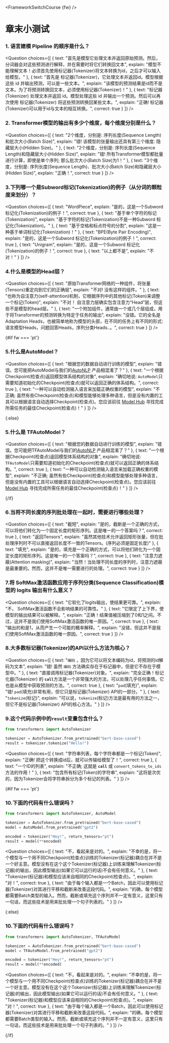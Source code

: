 <FrameworkSwitchCourse {fw} />

<!-- DISABLE-FRONTMATTER-SECTIONS -->

# 章末小测试

### 1. 语言建模 Pipeline 的顺序是什么？
<Question
	choices={[
		{
			text: "首先是模型它处理文本并返回原始预测。然后，分词器会对这些预测进行解释，并在需要时将它们转换回文本",
			explain: "模型不能理解文本！必须首先使用标记器(Tokenizer)将文本转换为id，之后才可以输入给模型。"
		},
		{
			text: "首先是 标记器(Tokenizer)，它处理文本并返回id。模型根据这些 id 并输出预测，可以是一些文本。",
			explain: "该模型的预测结果是id而不是文本。为了将预测转换回文本，必须使用标记器(Tokenizer)！"
		},
		{
			text: "标记器(Tokenizer) 处理文本并返回 id。模型处理这些 id 并输出一个预测。然后可以再次使用 标记器(Tokenizer) 将这些预测转换回某些文本。",
			explain: "正确! 标记器(Tokenizer)可以用于id与文本的相互转换。",
            correct: true
		}
	]}
/>

### 2. Transformer模型的输出有多少个维度，每个维度分别是什么？
<Question
	choices={[
		{
			text: "2个维度，分别是: 序列长度(Sequence Length)和批次大小(Batch Size)",
			explain: "错! 该模型的张量输出还具有第三个维度: 隐藏层大小(Hidden Size)。"
		},
		{
			text: "2个维度，分别是: 序列长度(Sequence Length)和隐藏层大小(Hidden Size)",
			explain: "错! 所有Transformer模型都批量进行计算，即使是单个序列; 那么批次大小(Batch Size)为1！"
		},
		{
			text: "3个维度，分别是: 序列长度(Sequence Length)、批次大小(Batch Size)和隐藏层大小(Hidden Size)",
			explain: "正确！",
            correct: true
		}
	]}
/>

### 3.下列哪一个是Subword标记(Tokenization)的例子（从分词的颗粒度来划分）？
<Question
	choices={[
		{
			text: "WordPiece",
			explain: "是的，这是一个Subword 标记化(Tokenization)的例子！",
            correct: true
		},
		{
			text: "基于单个字符的标记(Tokenization)",
			explain: "基于字符的标记(Tokenization)不是一种Subword 标记化(Tokenization)。"
		},
		{
			text: "基于空格和标点符号的分割",
			explain: "这是一种基于单词标记化(Tokenization)！"
		},
		{
			text: "BPE(Byte Pair Encoding)",
			explain: "是的，这是一个Subword 标记化(Tokenization)的例子！",
            correct: true
        },
		{
			text: "Unigram",
			explain: "是的，这是一个Subword 标记化(Tokenization)的例子！",
            correct: true
        },
		{
			text: "以上都不是",
			explain: "不对！"
        }
	]}
/>

### 4.什么是模型的Head层？
<Question
	choices={[
		{
			text: "原始Transformer网络的一种组件，将张量(Tensors)重定向到它们的正确层",
			explain: "不对! 没有这样的组件。"
		},
		{
			text: "也称为自注意力(self-attention)机制，它根据序列中的其他标记(Token)来调整一个标记(Token)",
			explain: "不对！ 自注意力层确实包含注意力“Head”层，但这些不是模型的head层。"
		},
		{
			text: "一个附加组件，通常由一个或几个层组成，用于将Transformer的预测转换为特定于任务的输出",
			explain: "没错。它的全名是Adaptation Heads，也被简单地称为模型的头部，在不同的任务上有不同的形式: 语言模型Heads，问题回答Heads，序列分类Heads..。",
			correct: true
		} 
	]}
/>

{#if fw === 'pt'}
### 5.什么是AutoModel？
<Question
	choices={[
		{
			text: "根据您的数据自动进行训练的模型",
			explain: "错误。您可能把AutoModel与我们的<a href='https://huggingface.co/autonlp'>AutoNLP</a> 产品相混淆了？"
		},
		{
			text: "一个根据Checkpoint(检查点)返回模型体系结构的对象",
			explain: "确切地说: <code>AutoModel</code>只需要知道初始化的Checkpoint(检查点)就可以返回正确的体系结构。",
			correct: true
		},
		{
			text: "一种可以自动检测输入语言来加载正确权重的模型",
			explain: "不正确; 虽然有些Checkpoint(检查点)和模型能够处理多种语言，但是没有内置的工具可以根据语言自动选择Checkpoint(检查点)。您应该前往 <a href='https://huggingface.co/models'>Model Hub</a> 寻找完成所需任务的最佳Checkpoint(检查点)！"
		} 
	]}
/>

{:else}
### 5.什么是 TFAutoModel？
<Question
	choices={[
		{
			text: "根据您的数据自动进行训练的模型",
			explain: "错误。您可能把TFAutoModel与我们的<a href='https://huggingface.co/autonlp'>AutoNLP</a> 产品相混淆了？"
		},
		{
			text: "一个根据Checkpoint(检查点)返回模型体系结构的对象",
			explain: "确切地说: <code>TFAutoModel</code>只需要知道初始化的Checkpoint(检查点)就可以返回正确的体系结构。",
			correct: true
		},
		{
			text: "一种可以自动检测输入语言来加载正确权重的模型",
			explain: "不正确; 虽然有些Checkpoint(检查点)和模型能够处理多种语言，但是没有内置的工具可以根据语言自动选择Checkpoint(检查点)。您应该前往 <a href='https://huggingface.co/models'>Model Hub</a> 寻找完成所需任务的最佳Checkpoint(检查点)！"
		} 
	]}
/>

{/if}

### 6.当将不同长度的序列批处理在一起时，需要进行哪些处理？
<Question
	choices={[
		{
			text: "截短",
			explain: "是的，截断是一个正确的方式，可以将他们转化为一个固定长度的矩形序列。这是唯一的一个答案吗？",
			correct: true
		},
		{
			text: "返回Tensors",
			explain: "虽然其他技术允许返回矩形张量，但在批处理序列时不可以直接返回长度不一致的Tensors。(序列必须是固定长度)"
		},
		{
			text: "填充",
			explain: "是的，填充是一个正确的方式，可以将他们转化为一个固定长度的矩形序列。这是唯一的一个答案吗？",
			correct: true
		}, 
		{
			text: "注意力遮蔽(Attention masking)",
			explain: "当然！当处理不同长度的序列时，注意力遮蔽是最重要的。然而，这并不是唯一需要进行的处理。",
			correct: true
		} 
	]}
/>

### 7.将 SoftMax激活函数应用于序列分类(Sequence Classification)模型的 logits 输出有什么意义？
<Question
	choices={[
		{
			text: "它软化了logits输出，使结果更可靠。",
			explain: "不， SoftMax激活函数不会影响结果的可靠性。"
		},
		{
			text: "它限定了上下界，使模型的输出结果可以被解释。",
			explain: "正确！结果值被压缩到了0和1之间。不过，这并不是我们使用SoftMax激活函数的唯一原因。",
            correct: true
		},
		{
			text: "输出的和是1，从而产生一个可能的概率解释。",
			explain: "没错，但这并不是我们使用SoftMax激活函数的唯一原因。",
            correct: true
		}
	]}
/>

### 8.大多数标记器(Tokenizer)的API以什么方法为核心？
<Question
	choices={[
		{
			text: "<code>编码</code> ，因为它可以将文本编码为id，将预测的id解码为文本",
			explain: "错! 虽然 <code>编码</code> 方法确实存在于标记器中，但是它不存在于模型中。"
		},
		{
			text: "直接调用标记器(Tokenizer)对象。",
			explain: "完全正确！标记化器(Tokenizer) 的 <code>__call__</code>方法是一个非常强大的方法，可以处理几乎任何事情。它也是从模型中获取预测的方法。",
			correct: true
		},
		{
			text: "<code>pad</code>(填充)",
			explain: "错! <code>pad</code>(填充)非常有用，但它只是标记器(Tokenizer) API的一部分。"
		},
		{
			text: "<code>tokenize</code>(标记)",
			explain: "可以说，<code>tokenize</code>(标记)方法是最有用的方法之一，但它不是标记器(Tokenizer) API的核心方法。"
		}
	]}
/>

### 9.这个代码示例中的`result`变量包含什么？
```py
from transformers import AutoTokenizer

tokenizer = AutoTokenizer.from_pretrained("bert-base-cased")
result = tokenizer.tokenize("Hello!")
```

<Question
	choices={[
		{
			text: "字符串列表，每个字符串都是一个标记(Token)",
			explain: "正确! 把这个转换成id后，就可以传输给模型了！",
            correct: true
		},
		{
			text: "一个ID的列表",
			explain: "不正确; 这就是 <code>__call__</code> 或 <code>convert_tokens_to_ids</code>方法的作用！"
		},
		{
			text: "包含所有标记(Token)的字符串",
			explain: "这将是次优的，因为Tokenizer会将字符串拆分为多个标记的列表。"
		}
	]}
/>

{#if fw === 'pt'}
### 10.下面的代码有什么错误吗？
```py
from transformers import AutoTokenizer, AutoModel

tokenizer = AutoTokenizer.from_pretrained("bert-base-cased")
model = AutoModel.from_pretrained("gpt2")

encoded = tokenizer("Hey!", return_tensors="pt")
result = model(**encoded)
```

<Question
	choices={[
		{
			text: "不，看起来是对的。",
			explain: "不幸的是，将一个模型与一个用不同Checkpoint(检查点)训练的Tokenizer(标记器)耦合在并不是一个好主意。模型没有在这个这个Tokenizer(标记器)上训练来理解Tokenizer(标记器)的输出，因此模型输出(如果它可以运行的话)不会有任何意义。"
		},
		{
			text: "Tokenizer(标记器)和模型应该来自相同的Checkpoint(检查点)。",
			explain: "对！",
            correct: true
		},
		{
			text: "由于每个输入都是一个Batch，因此可以使用标记器(Tokenizer)对其进行平移和截断来改善这段代码。",
			explain: "的确，每个模型都需要Batch类型的输入。然而，截断或填充这个序列并不一定有意义，这里只有一句话，而这些技术是用来批处理一个句子列表的。"
		}
	]}
/>

{:else}
### 10.下面的代码有什么错误吗？
```py
from transformers import AutoTokenizer, TFAutoModel

tokenizer = AutoTokenizer.from_pretrained("bert-base-cased")
model = TFAutoModel.from_pretrained("gpt2")

encoded = tokenizer("Hey!", return_tensors="pt")
result = model(**encoded)
```

<Question
	choices={[
		{
			text: "不，看起来是对的。",
			explain: "不幸的是，将一个模型与一个用不同Checkpoint(检查点)训练的Tokenizer(标记器)耦合在并不是一个好主意。模型没有在这个这个Tokenizer(标记器)上训练来理解Tokenizer(标记器)的输出，因此模型输出(如果它可以运行的话)不会有任何意义。"
		},
		{
			text: "Tokenizer(标记器)和模型应该来自相同的Checkpoint(检查点)。",
			explain: "对！",
            correct: true
		},
		{
			text: "由于每个输入都是一个Batch，因此可以使用标记器(Tokenizer)对其进行平移和截断来改善这段代码。",
			explain: "的确，每个模型都需要Batch类型的输入。然而，截断或填充这个序列并不一定有意义，这里只有一句话，而这些技术是用来批处理一个句子列表的。"
		}
	]}
/>

{/if}
